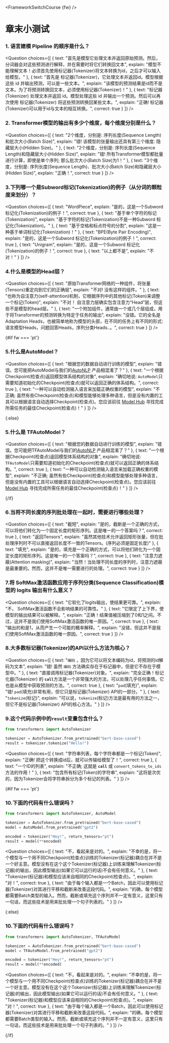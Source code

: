 <FrameworkSwitchCourse {fw} />

<!-- DISABLE-FRONTMATTER-SECTIONS -->

# 章末小测试

### 1. 语言建模 Pipeline 的顺序是什么？
<Question
	choices={[
		{
			text: "首先是模型它处理文本并返回原始预测。然后，分词器会对这些预测进行解释，并在需要时将它们转换回文本",
			explain: "模型不能理解文本！必须首先使用标记器(Tokenizer)将文本转换为id，之后才可以输入给模型。"
		},
		{
			text: "首先是 标记器(Tokenizer)，它处理文本并返回id。模型根据这些 id 并输出预测，可以是一些文本。",
			explain: "该模型的预测结果是id而不是文本。为了将预测转换回文本，必须使用标记器(Tokenizer)！"
		},
		{
			text: "标记器(Tokenizer) 处理文本并返回 id。模型处理这些 id 并输出一个预测。然后可以再次使用 标记器(Tokenizer) 将这些预测转换回某些文本。",
			explain: "正确! 标记器(Tokenizer)可以用于id与文本的相互转换。",
            correct: true
		}
	]}
/>

### 2. Transformer模型的输出有多少个维度，每个维度分别是什么？
<Question
	choices={[
		{
			text: "2个维度，分别是: 序列长度(Sequence Length)和批次大小(Batch Size)",
			explain: "错! 该模型的张量输出还具有第三个维度: 隐藏层大小(Hidden Size)。"
		},
		{
			text: "2个维度，分别是: 序列长度(Sequence Length)和隐藏层大小(Hidden Size)",
			explain: "错! 所有Transformer模型都批量进行计算，即使是单个序列; 那么批次大小(Batch Size)为1！"
		},
		{
			text: "3个维度，分别是: 序列长度(Sequence Length)、批次大小(Batch Size)和隐藏层大小(Hidden Size)",
			explain: "正确！",
            correct: true
		}
	]}
/>

### 3.下列哪一个是Subword标记(Tokenization)的例子（从分词的颗粒度来划分）？
<Question
	choices={[
		{
			text: "WordPiece",
			explain: "是的，这是一个Subword 标记化(Tokenization)的例子！",
            correct: true
		},
		{
			text: "基于单个字符的标记(Tokenization)",
			explain: "基于字符的标记(Tokenization)不是一种Subword 标记化(Tokenization)。"
		},
		{
			text: "基于空格和标点符号的分割",
			explain: "这是一种基于单词标记化(Tokenization)！"
		},
		{
			text: "BPE(Byte Pair Encoding)",
			explain: "是的，这是一个Subword 标记化(Tokenization)的例子！",
            correct: true
        },
		{
			text: "Unigram",
			explain: "是的，这是一个Subword 标记化(Tokenization)的例子！",
            correct: true
        },
		{
			text: "以上都不是",
			explain: "不对！"
        }
	]}
/>

### 4.什么是模型的Head层？
<Question
	choices={[
		{
			text: "原始Transformer网络的一种组件，将张量(Tensors)重定向到它们的正确层",
			explain: "不对! 没有这样的组件。"
		},
		{
			text: "也称为自注意力(self-attention)机制，它根据序列中的其他标记(Token)来调整一个标记(Token)",
			explain: "不对！ 自注意力层确实包含注意力“Head”层，但这些不是模型的head层。"
		},
		{
			text: "一个附加组件，通常由一个或几个层组成，用于将Transformer的预测转换为特定于任务的输出",
			explain: "没错。它的全名是Adaptation Heads，也被简单地称为模型的头部，在不同的任务上有不同的形式: 语言模型Heads，问题回答Heads，序列分类Heads..。",
			correct: true
		} 
	]}
/>

{#if fw === 'pt'}
### 5.什么是AutoModel？
<Question
	choices={[
		{
			text: "根据您的数据自动进行训练的模型",
			explain: "错误。您可能把AutoModel与我们的<a href='https://huggingface.co/autonlp'>AutoNLP</a> 产品相混淆了？"
		},
		{
			text: "一个根据Checkpoint(检查点)返回模型体系结构的对象",
			explain: "确切地说: <code>AutoModel</code>只需要知道初始化的Checkpoint(检查点)就可以返回正确的体系结构。",
			correct: true
		},
		{
			text: "一种可以自动检测输入语言来加载正确权重的模型",
			explain: "不正确; 虽然有些Checkpoint(检查点)和模型能够处理多种语言，但是没有内置的工具可以根据语言自动选择Checkpoint(检查点)。您应该前往 <a href='https://huggingface.co/models'>Model Hub</a> 寻找完成所需任务的最佳Checkpoint(检查点)！"
		} 
	]}
/>

{:else}
### 5.什么是 TFAutoModel？
<Question
	choices={[
		{
			text: "根据您的数据自动进行训练的模型",
			explain: "错误。您可能把TFAutoModel与我们的<a href='https://huggingface.co/autonlp'>AutoNLP</a> 产品相混淆了？"
		},
		{
			text: "一个根据Checkpoint(检查点)返回模型体系结构的对象",
			explain: "确切地说: <code>TFAutoModel</code>只需要知道初始化的Checkpoint(检查点)就可以返回正确的体系结构。",
			correct: true
		},
		{
			text: "一种可以自动检测输入语言来加载正确权重的模型",
			explain: "不正确; 虽然有些Checkpoint(检查点)和模型能够处理多种语言，但是没有内置的工具可以根据语言自动选择Checkpoint(检查点)。您应该前往 <a href='https://huggingface.co/models'>Model Hub</a> 寻找完成所需任务的最佳Checkpoint(检查点)！"
		} 
	]}
/>

{/if}

### 6.当将不同长度的序列批处理在一起时，需要进行哪些处理？
<Question
	choices={[
		{
			text: "截短",
			explain: "是的，截断是一个正确的方式，可以将他们转化为一个固定长度的矩形序列。这是唯一的一个答案吗？",
			correct: true
		},
		{
			text: "返回Tensors",
			explain: "虽然其他技术允许返回矩形张量，但在批处理序列时不可以直接返回长度不一致的Tensors。(序列必须是固定长度)"
		},
		{
			text: "填充",
			explain: "是的，填充是一个正确的方式，可以将他们转化为一个固定长度的矩形序列。这是唯一的一个答案吗？",
			correct: true
		}, 
		{
			text: "注意力遮蔽(Attention masking)",
			explain: "当然！当处理不同长度的序列时，注意力遮蔽是最重要的。然而，这并不是唯一需要进行的处理。",
			correct: true
		} 
	]}
/>

### 7.将 SoftMax激活函数应用于序列分类(Sequence Classification)模型的 logits 输出有什么意义？
<Question
	choices={[
		{
			text: "它软化了logits输出，使结果更可靠。",
			explain: "不， SoftMax激活函数不会影响结果的可靠性。"
		},
		{
			text: "它限定了上下界，使模型的输出结果可以被解释。",
			explain: "正确！结果值被压缩到了0和1之间。不过，这并不是我们使用SoftMax激活函数的唯一原因。",
            correct: true
		},
		{
			text: "输出的和是1，从而产生一个可能的概率解释。",
			explain: "没错，但这并不是我们使用SoftMax激活函数的唯一原因。",
            correct: true
		}
	]}
/>

### 8.大多数标记器(Tokenizer)的API以什么方法为核心？
<Question
	choices={[
		{
			text: "<code>编码</code> ，因为它可以将文本编码为id，将预测的id解码为文本",
			explain: "错! 虽然 <code>编码</code> 方法确实存在于标记器中，但是它不存在于模型中。"
		},
		{
			text: "直接调用标记器(Tokenizer)对象。",
			explain: "完全正确！标记化器(Tokenizer) 的 <code>__call__</code>方法是一个非常强大的方法，可以处理几乎任何事情。它也是从模型中获取预测的方法。",
			correct: true
		},
		{
			text: "<code>pad</code>(填充)",
			explain: "错! <code>pad</code>(填充)非常有用，但它只是标记器(Tokenizer) API的一部分。"
		},
		{
			text: "<code>tokenize</code>(标记)",
			explain: "可以说，<code>tokenize</code>(标记)方法是最有用的方法之一，但它不是标记器(Tokenizer) API的核心方法。"
		}
	]}
/>

### 9.这个代码示例中的`result`变量包含什么？
```py
from transformers import AutoTokenizer

tokenizer = AutoTokenizer.from_pretrained("bert-base-cased")
result = tokenizer.tokenize("Hello!")
```

<Question
	choices={[
		{
			text: "字符串列表，每个字符串都是一个标记(Token)",
			explain: "正确! 把这个转换成id后，就可以传输给模型了！",
            correct: true
		},
		{
			text: "一个ID的列表",
			explain: "不正确; 这就是 <code>__call__</code> 或 <code>convert_tokens_to_ids</code>方法的作用！"
		},
		{
			text: "包含所有标记(Token)的字符串",
			explain: "这将是次优的，因为Tokenizer会将字符串拆分为多个标记的列表。"
		}
	]}
/>

{#if fw === 'pt'}
### 10.下面的代码有什么错误吗？
```py
from transformers import AutoTokenizer, AutoModel

tokenizer = AutoTokenizer.from_pretrained("bert-base-cased")
model = AutoModel.from_pretrained("gpt2")

encoded = tokenizer("Hey!", return_tensors="pt")
result = model(**encoded)
```

<Question
	choices={[
		{
			text: "不，看起来是对的。",
			explain: "不幸的是，将一个模型与一个用不同Checkpoint(检查点)训练的Tokenizer(标记器)耦合在并不是一个好主意。模型没有在这个这个Tokenizer(标记器)上训练来理解Tokenizer(标记器)的输出，因此模型输出(如果它可以运行的话)不会有任何意义。"
		},
		{
			text: "Tokenizer(标记器)和模型应该来自相同的Checkpoint(检查点)。",
			explain: "对！",
            correct: true
		},
		{
			text: "由于每个输入都是一个Batch，因此可以使用标记器(Tokenizer)对其进行平移和截断来改善这段代码。",
			explain: "的确，每个模型都需要Batch类型的输入。然而，截断或填充这个序列并不一定有意义，这里只有一句话，而这些技术是用来批处理一个句子列表的。"
		}
	]}
/>

{:else}
### 10.下面的代码有什么错误吗？
```py
from transformers import AutoTokenizer, TFAutoModel

tokenizer = AutoTokenizer.from_pretrained("bert-base-cased")
model = TFAutoModel.from_pretrained("gpt2")

encoded = tokenizer("Hey!", return_tensors="pt")
result = model(**encoded)
```

<Question
	choices={[
		{
			text: "不，看起来是对的。",
			explain: "不幸的是，将一个模型与一个用不同Checkpoint(检查点)训练的Tokenizer(标记器)耦合在并不是一个好主意。模型没有在这个这个Tokenizer(标记器)上训练来理解Tokenizer(标记器)的输出，因此模型输出(如果它可以运行的话)不会有任何意义。"
		},
		{
			text: "Tokenizer(标记器)和模型应该来自相同的Checkpoint(检查点)。",
			explain: "对！",
            correct: true
		},
		{
			text: "由于每个输入都是一个Batch，因此可以使用标记器(Tokenizer)对其进行平移和截断来改善这段代码。",
			explain: "的确，每个模型都需要Batch类型的输入。然而，截断或填充这个序列并不一定有意义，这里只有一句话，而这些技术是用来批处理一个句子列表的。"
		}
	]}
/>

{/if}
